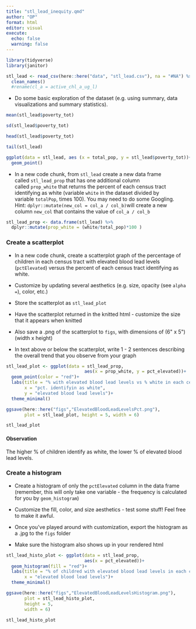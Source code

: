 ```yaml
---
title: "stl_lead_inequity.qmd"
author: "OP"
format: html
editor: visual
execute: 
  echo: false
  warning: false
---
```


```r
library(tidyverse)
library(janitor)

```

```r
stl_lead <- read_csv(here::here("data", "stl_lead.csv"), na = "#NA") %>% 
  clean_names()
  #rename(cl_a = active_chl_a_ug_l)
```

-   Do some basic exploration of the dataset (e.g. using summary, data visualizations and summary statistics).

```r

mean(stl_lead$poverty_tot)

```

```r
sd(stl_lead$poverty_tot)
```

```r
head(stl_lead$poverty_tot)
```

```r
tail(stl_lead)
```

```r
ggplot(data = stl_lead, aes (x = total_pop, y = stl_lead$poverty_tot))+
  geom_point()
```

-   In a new code chunk, from `stl_lead` create a new data frame called `stl_lead_prop` that has one additional column called `prop_white` that returns the percent of each census tract identifying as white (variable `white` in the dataset divided by variable `totalPop`, times 100). You may need to do some Googling. Hint: `dplyr::mutate(new_col = col_a / col_b)`will create a new column `new_col` that contains the value of `col_a / col_b`

```r
stl_lead_prop <- data.frame(stl_lead) %>% 
  dplyr::mutate(prop_white = (white/total_pop)*100 )
```

### **Create a scatterplot**

-   In a new code chunk, create a scatterplot graph of the percentage of children in each census tract with elevated blood lead levels (`pctElevated`) versus the percent of each census tract identifying as white.

-   Customize by updating several aesthetics (e.g. size, opacity (see `alpha =`), color, etc.)

-   Store the scatterplot as `stl_lead_plot`

-   Have the scatterplot returned in the knitted html - customize the size that it appears when knitted

-   Also save a .png of the scatterplot to `figs`, with dimensions of (6\" x 5\") (width x height)

-   In text above or below the scatterplot, write 1 - 2 sentences describing the overall trend that you observe from your graph

```r
stl_lead_plot <- ggplot(data = stl_lead_prop, 
                              aes(x = prop_white, y = pct_elevated))+
  geom_point(color = "red")+
  labs(title = "% with elevated blood lead levels vs % white in each census tract", 
       x = "pct. identifyin as white", 
       y = "elevated blood lead levels")+
  theme_minimal() 

ggsave(here::here("figs","ElevatedBloodLeadLevelsPct.png"),
       plot = stl_lead_plot, height = 5, width = 6)

stl_lead_plot

```

#### Observation 

The higher % of children identify as white, the lower % of elevated blood lead levels.

### **Create a histogram**

-   Create a histogram of only the `pctElevated` column in the data frame (remember, this will only take one variable - the frequency is calculated for you by `geom_histogram`)

-   Customize the fill, color, and size aesthetics - test some stuff! Feel free to make it awful.

-   Once you\'ve played around with customization, export the histogram as a .jpg to the `figs` folder

-   Make sure the histogram also shows up in your rendered html

```r
stl_lead_histo_plot <- ggplot(data = stl_lead_prop, 
                              aes(x = pct_elevated))+
  geom_histogram(fill = "red")+
  labs(title = "% of childred with elevated blood lead levels in each census tract", 
       x = "elevated blood lead levels")+
  theme_minimal() 

ggsave(here::here("figs","ElevatedBloodLeadLevelsHistogram.png"),
       plot = stl_lead_histo_plot, 
       height = 5, 
       width = 6)

stl_lead_histo_plot
```
